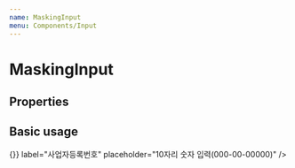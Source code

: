 ```yaml
---
name: MaskingInput
menu: Components/Input
---
```



# MaskingInput

## Properties

<Props of={MaskingInput} />

## Basic usage

<Playground>
  <Container>
    <MaskingInput
      mask={[
        /[0-9]/,
        /[0-9]/,
        /[0-9]/,
        '-',
        /[0-9]/,
        /[0-9]/,
        '-',
        /[0-9]/,
        /[0-9]/,
        /[0-9]/,
        /[0-9]/,
        /[0-9]/,
      ]}
      type="text"
      name="registraionNumber"
      onChange={() => {}}
      label="사업자등록번호"
      placeholder="10자리 숫자 입력(000-00-00000)"
    />
  </Container>
</Playground>
